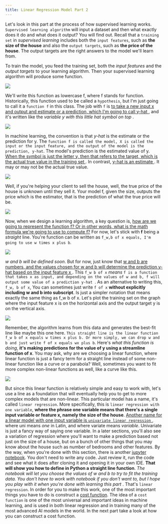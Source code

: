 ```yaml
---
title: Linear Regression Model Part 2
---
```



Let's look in this part at the process of how supervised learning works. `Supervised learning algorithm` will input a dataset and then what exactly does it do and what does it output? You will find out. Recall that a `training set` in _supervised learning_ includes both the `input features`, such as **the size of the house** and also the `output targets`, such as **the price of the house**. The output targets are the right answers to the model we'll learn from. 

To train the model, you feed the training set, both the _input features_ and the _output targets_ to your learning algorithm. Then your supervised learning algorithm will produce some function.

![](/SL/RegressionModel/LRM2.1.png)

We'll write this function as lowercase f, where f stands for function. Historically, this function used to be called a `hypothesis`, but I'm just going to call it a `function f` in this class. The job with `f` is <u> to take a new input x and output and estimate or a prediction, which I'm going to call y-hat </u>, and it's written like the _variable y with this little hat symbol on top_ . 

![](/SL/RegressionModel/LRM2.2.png)

In machine learning, the convention is that _y-hat_ is the estimate or the prediction for y. The `function f is called the model, X is called the input or the input feature, and the output of the model is the prediction, y-hat`. The model's prediction is the estimated value of y. <u> When the symbol is just the letter y, then that refers to the target, which is the actual true value in the training set </u> . In contrast, <u> y-hat is an estimate </u>. It may or may not be the actual true value. 

![](/SL/RegressionModel/LRM2.3.png)

Well, if you're helping your client to sell the house, well, the true price of the house is unknown until they sell it. Your model f, given the size, outputs the price which is the estimator, that is the prediction of what the true price will be. 

![](/SL/RegressionModel/LRM2.4.png)

Now, when we design a learning algorithm, a key question is, <u> how are we going to represent the function f? Or in other words, what is the math formula we're going to use to compute f?</u> For now, let's stick with **f** being a _straight_ line. You're function can be written as `f_w,b of x equals, I'm going to use w times x plus b`. 

![](/SL/RegressionModel/LRM2.5.png)

_w and b will be defined soon_. But for now, just know that <u> w and b are numbers, and the values chosen for w and b will determine the prediction y-hat based on the input feature x </u>. This `f_w b of x` _means_ `f is a function that takes x as input, and depending on the values of w and b, f will output some value of a prediction y-hat `. As an alternative to writing this, `f_w, b of x`, You can sometimes just write `f of x` **without explicitly including w and b into subscript**. Is just a simpler notation that means exactly the same thing as f_w b of x. Let's plot the training set on the graph where the input feature x is on the horizontal axis and the output target y is on the vertical axis. 

![](/SL/RegressionModel/LRM2.6.png)

Remember, the algorithm learns from this data and generates the best-fit line like maybe this one here. `This straight line is the linear function f_w b of x equals w times x plus b. Or more simply, we can drop w and b and just write f of x equals wx plus b`. Here's _what this function is doing_, **it's making predictions for the value of y using a streamline function of x**. You may ask, why are we choosing a linear function, where linear function is just a fancy term for a straight line instead of some non-linear function like a curve or a parabola? Well, sometimes you want to fit more complex non-linear functions as well, like a curve like this. 

![](/SL/RegressionModel/LRM2.7.png)

But since this linear function is relatively simple and easy to work with, let's use a line as a foundation that will eventually help you to get to more complex models that are non-linear. This particular model has a name, it's called `linear regression`. More specifically, this is `linear regression with one variable`, **where the phrase one variable means that there's a single input variable or feature x, namely the size of the house**. <u> Another name for a linear model with one input variable is `univariate linear regression` </u>, where uni means _one_ in Latin, and where variate means _variable_. Univariate is just a fancy way of saying one variable. In a later sections, you'll also see a variation of regression where you'll want to make a prediction based not just on the size of a house, but on a bunch of other things that you may know about the house such as number of bedrooms and other features. By the way, when you're done with this section, there is another [jupyter notebook](). You don't need to write any code. Just review it, run the code and see what it does after cloning it and opening it in your own IDE. **That will show you how to define in Python a straight line function**. _The notebook will let you choose the values of w and b to try to fit the training data. You don't have to work with notebook if you don't want to, but I hope you play with it when you're done with learning this part_ . That's `linear regression`. In order for you to make this work, one of the most important things you have to do is construct a [cost function](CostFunctionFormula.md). The idea of a `cost function` is one of the most universal and important ideas in machine learning, and is used in both linear regression and in training many of the most advanced AI models in the world. In the next part take a look at how you can construct a cost function.


